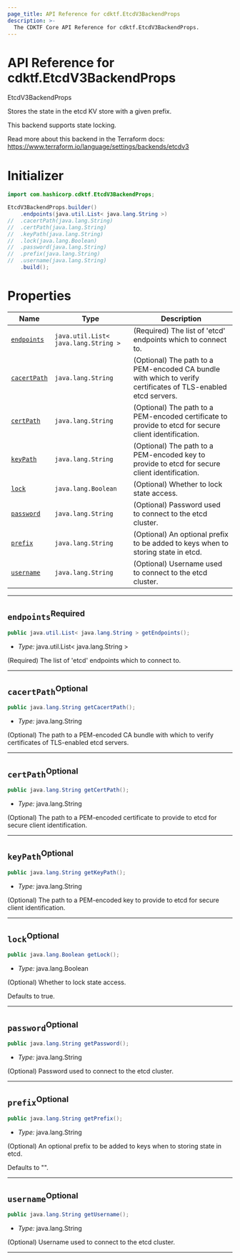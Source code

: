 ```yaml
---
page_title: API Reference for cdktf.EtcdV3BackendProps
description: >-
  The CDKTF Core API Reference for cdktf.EtcdV3BackendProps.
---
```


<!-- This file is generated through yarn generate-docs -->

# API Reference for cdktf.EtcdV3BackendProps

   EtcdV3BackendProps <a name="EtcdV3BackendProps" id="cdktf.EtcdV3BackendProps"></a>
  
  Stores the state in the etcd KV store with a given prefix.
  
  This backend supports state locking.
  
  Read more about this backend in the Terraform docs:
  https://www.terraform.io/language/settings/backends/etcdv3
  
  # Initializer <a name="Initializer" id="cdktf.EtcdV3BackendProps.Initializer"></a>
  
  ```java
  import com.hashicorp.cdktf.EtcdV3BackendProps;
  
  EtcdV3BackendProps.builder()
      .endpoints(java.util.List< java.lang.String >)
  //  .cacertPath(java.lang.String)
  //  .certPath(java.lang.String)
  //  .keyPath(java.lang.String)
  //  .lock(java.lang.Boolean)
  //  .password(java.lang.String)
  //  .prefix(java.lang.String)
  //  .username(java.lang.String)
      .build();
  ```
  
  # Properties <a name="Properties" id="Properties"></a>
  
  | **Name** | **Type** | **Description** |
  | --- | --- | --- |
  | <code><a href="#cdktf.EtcdV3BackendProps.property.endpoints">endpoints</a></code> | <code>java.util.List< java.lang.String ></code> | (Required) The list of 'etcd' endpoints which to connect to. |
  | <code><a href="#cdktf.EtcdV3BackendProps.property.cacertPath">cacertPath</a></code> | <code>java.lang.String</code> | (Optional) The path to a PEM-encoded CA bundle with which to verify certificates of TLS-enabled etcd servers. |
  | <code><a href="#cdktf.EtcdV3BackendProps.property.certPath">certPath</a></code> | <code>java.lang.String</code> | (Optional) The path to a PEM-encoded certificate to provide to etcd for secure client identification. |
  | <code><a href="#cdktf.EtcdV3BackendProps.property.keyPath">keyPath</a></code> | <code>java.lang.String</code> | (Optional) The path to a PEM-encoded key to provide to etcd for secure client identification. |
  | <code><a href="#cdktf.EtcdV3BackendProps.property.lock">lock</a></code> | <code>java.lang.Boolean</code> | (Optional) Whether to lock state access. |
  | <code><a href="#cdktf.EtcdV3BackendProps.property.password">password</a></code> | <code>java.lang.String</code> | (Optional) Password used to connect to the etcd cluster. |
  | <code><a href="#cdktf.EtcdV3BackendProps.property.prefix">prefix</a></code> | <code>java.lang.String</code> | (Optional) An optional prefix to be added to keys when to storing state in etcd. |
  | <code><a href="#cdktf.EtcdV3BackendProps.property.username">username</a></code> | <code>java.lang.String</code> | (Optional) Username used to connect to the etcd cluster. |
  
  ---
  
  ## `endpoints`<sup>Required</sup> <a name="endpoints" id="cdktf.EtcdV3BackendProps.property.endpoints"></a>
  
  ```java
  public java.util.List< java.lang.String > getEndpoints();
  ```
  
  - *Type:* java.util.List< java.lang.String >
  
  (Required) The list of 'etcd' endpoints which to connect to.
  
  ---
  
  ## `cacertPath`<sup>Optional</sup> <a name="cacertPath" id="cdktf.EtcdV3BackendProps.property.cacertPath"></a>
  
  ```java
  public java.lang.String getCacertPath();
  ```
  
  - *Type:* java.lang.String
  
  (Optional) The path to a PEM-encoded CA bundle with which to verify certificates of TLS-enabled etcd servers.
  
  ---
  
  ## `certPath`<sup>Optional</sup> <a name="certPath" id="cdktf.EtcdV3BackendProps.property.certPath"></a>
  
  ```java
  public java.lang.String getCertPath();
  ```
  
  - *Type:* java.lang.String
  
  (Optional) The path to a PEM-encoded certificate to provide to etcd for secure client identification.
  
  ---
  
  ## `keyPath`<sup>Optional</sup> <a name="keyPath" id="cdktf.EtcdV3BackendProps.property.keyPath"></a>
  
  ```java
  public java.lang.String getKeyPath();
  ```
  
  - *Type:* java.lang.String
  
  (Optional) The path to a PEM-encoded key to provide to etcd for secure client identification.
  
  ---
  
  ## `lock`<sup>Optional</sup> <a name="lock" id="cdktf.EtcdV3BackendProps.property.lock"></a>
  
  ```java
  public java.lang.Boolean getLock();
  ```
  
  - *Type:* java.lang.Boolean
  
  (Optional) Whether to lock state access.
  
  Defaults to true.
  
  ---
  
  ## `password`<sup>Optional</sup> <a name="password" id="cdktf.EtcdV3BackendProps.property.password"></a>
  
  ```java
  public java.lang.String getPassword();
  ```
  
  - *Type:* java.lang.String
  
  (Optional) Password used to connect to the etcd cluster.
  
  ---
  
  ## `prefix`<sup>Optional</sup> <a name="prefix" id="cdktf.EtcdV3BackendProps.property.prefix"></a>
  
  ```java
  public java.lang.String getPrefix();
  ```
  
  - *Type:* java.lang.String
  
  (Optional) An optional prefix to be added to keys when to storing state in etcd.
  
  Defaults to "".
  
  ---
  
  ## `username`<sup>Optional</sup> <a name="username" id="cdktf.EtcdV3BackendProps.property.username"></a>
  
  ```java
  public java.lang.String getUsername();
  ```
  
  - *Type:* java.lang.String
  
  (Optional) Username used to connect to the etcd cluster.
  
  ---
  
